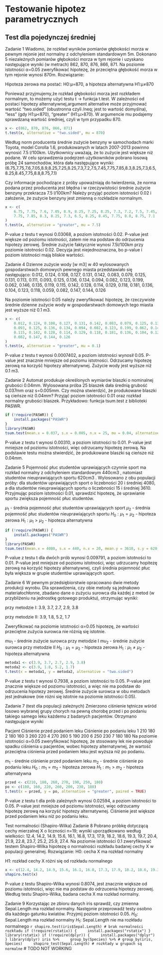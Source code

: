 # Testowanie hipotez parametrycznych

## Test dla pojedynczej średniej
Zadanie 1
Wiadomo, że rozkład wyników pomiarów głębokości morza w pewnym rejonie jest normalny z odchyleniem
standardowym 5m. Dokonano 5 niezależnych pomiarów głębokości morza w tym rejonie i uzyskano
następujące wyniki (w metrach) 862, 870, 876, 866, 871. Na poziomie istotności α=0.05 zweryfikować
hipotezę, że przeciętna głębokość morza w tym rejonie wynosi 870m.
Rozwiązanie:

Hipoteza zerowa ma postać: H0:μ=870, a hipoteza alternatywna H1:μ≠870

Ponieważ przyjmujemy,że rozkład głębokości morza jest rozkładem normalnym, to możemy użyć testu 
t -> funkcja t.test. W zależności od postaci hipotezy alternatywnej,argument alternative może
przyjmować wartość "two.sided" (obustronna czyli /neq; jest to wartość domyślna),
"less" (gdy H1:μ<870), "greater" (H1:μ>870).
W argumencie mu podajemy sprawdzaną wartość średniej, czyli w tym przypadku 870.
```r
x <- c(862, 870, 876, 866, 871)
t.test(x, alternative = "two.sided", mu = 870)
```

Według norm producenta średnie zużycie benzyny w samochodach marki Toyota, model Corolla 1.6,
produkowanych w latach 2007-2013 powinno wynosić 7.5 l/100km.
Użytkownicy uważają, że to zużycie jest większe niż podane. W celu sprawdzenia podejrzeń
użytkowników pobrano losową próbę 24 samochodów, która dała następujące wyniki:
(6.75,7.75,7.6,7.05,8.9,8.25,7.25,8.25,7.3,7.2,7.5,7.45,7.75,7.85,8.3,8.25,7.3,6.5,8.25,8.45,7.75,8.8,8.75,7.1)

Czy informacje pochodzące z próby upoważniają do twierdzenia, że norma podana przez producenta jest
błędna i w rzeczywistości średnie zużycie benzyny przekracza 7.5 l/100km?
Należy przyjąć poziom istotności 0.02 i założenie, że zużycie benzyny jest zmienną o rozkładzie normalnym.
```r
x <- c(
    6.75, 7.75, 7.6, 7.05, 8.9, 8.25, 7.25, 8.25, 7.3, 7.2, 7.5, 7.45,
    7.75, 7.85, 8.3, 8.25, 7.3, 6.5, 8.25, 8.45, 7.75, 8.8, 8.75, 7.1
)
t.test(x, alternative = "greater", mu = 7.5)
```
P-value z testu t wynosi 0.03068, a poziom istotności 0.02.
P-value jest większe od poziomu istotności, zatem nie ma podstaw do odrzucenia hipotezy zerowej.
Średnie zużycie faktycznie wynosi 7.5l/100km przy poziomie istotności 0.02.
Decyzja jest niejednoznaczna, bo p-value i poziom istotności mają bliskie wartości.


Zadanie 4
Dzienne zużycie wody [w m3] w 40 wylosowanych gospodarstwach domowych pewnego miasta przedstawiało się następująco:
0.012, 0.124, 0.108, 0.127, 0.131, 0.142, 0.083, 0.079, 0.125, 0.131, 0.113, 0.111, 0.093, 0.125, 0.136, 0.134, 0.094, 0.082, 0.123, 0.199, 0.062, 0.146, 0.135, 0.119, 0.115, 0.142, 0.128, 0.114, 0.129, 0.118, 0.181, 0.136, 0.104, 0.123, 0.118, 0.059, 0.082, 0.147, 0.144, 0.126

Na poziomie istotności 0.05 należy zweryfikować hipotezę, że rzeczywiste średnie dzienne zużycie wody w gospodarstwach domowych tego miasta jest wyższe niż 0.1 m3.
```r
x <- c(
    0.012, 0.124, 0.108, 0.127, 0.131, 0.142, 0.083, 0.079, 0.125, 0.131, 0.113, 0.111,
    0.093, 0.125, 0.136, 0.134, 0.094, 0.082, 0.123, 0.199, 0.062, 0.146, 0.135, 0.119,
    0.115, 0.142, 0.128, 0.114, 0.129, 0.118, 0.181, 0.136, 0.104, 0.123, 0.118, 0.059,
    0.082, 0.147, 0.144, 0.126
)
t.test(x, alternative = "greater", mu = 0.1)
```
P-value z testu t wynosi 0.0007402, a poziom istotności wynosił 0.05. P-value jest znacznie
mniejsze od poziomu istotności. Odrzucamy hipotezę zerową na korzyść hipotezy alternatywnej.
Zużycie wody jest wyższe niż 0.1 m3.


Zadanie 2
Automat produkuje określonych wymiarów blaszki o nominalnej grubości 0.04mm.
Wylosowana próba 25 blaszek dała średnią grubość 0.037mm oraz s=0.005mm.
Czy można stwierdzić, że produkowane blaszki są cieńsze niż 0.04mm?
Przyjąć poziom istotności 0.01 oraz rozkład normalny grubości blaszek.
Przykładowo: funkcja tsum.test z biblioteki PASWR.
```r
if (!require(PASWR)) {
    install.packages("PASWR")
}
library(PASWR)
tsum.test(mean.x = 0.037, s.x = 0.005, n.x = 25, mu = 0.04, alternative = "less")
```
P-value z testu t wynosi 0.00310, a poziom istotności to 0.01. P-value jest mniejsze od poziomu
istotności, więc odrzucamy hipotezę zerową. Na podstawie testu można stwierdzić, że produkowane 
blaszki są cieńsze niż 0.04mm.


Zadanie 5
Pojemność płuc studentów uprawiających czynnie sport ma rozkład normalny z odchyleniem standardowym 440cm3
, natomiast studentów nieuprawiających sportu 620cm3
. Wylosowano z obu populacji próby: dla studentów uprawiających sport o liczebności 20 i średniej 4080, a dla studentów nieuprawiających sportu o liczebności 15 i średniej 3610. Przyjmując poziom istotności 0.01, sprawdzić hipotezę, że uprawianie sportu zwiększa pojemność płuc studentów.

$\mu_1$ - średnia pojemność płuc studentów uprawiających sport
$\mu_2$ - średnia pojemność płuc studentów nieuprawiających sportu
$H_0: \mu_1 = \mu_2$ - hipoteza zerowa
$H_1: \mu_1 > \mu_2$ - hipoteza alternatywna

```r
if (!require(PASWR)) {
    install.packages("PASWR")
}
library(PASWR)
tsum.test(mean.x = 4080, s.x = 440, n.x = 20, mean.y = 3610, s.y = 620, n.y = 15, alternative = "greater")
```
P-value z testu t dla dwóch prób wynosi 0.009791, a poziom istotności to 0.01. P-value jest mniejsze
od poziomu istotności, więc udrzucamy hopitezę zerową na korzyść hipotezy alternatywnej, czyli
średnia pojemność płuc była większa w grupie studentów uprawiających sport.


Zadanie 6
W pewnym przedsiębiorstwie opracowano dwie metody produkcji wyrobu. Dla sprawdzenia, czy obie metody są jednakowo materiałochłonne, zbadano dane o zużyciu surowca dla każdej z metod (w przybliżeniu na jednostkę gotowego produktu), otrzymując wyniki:

przy metodzie I: 3.9, 3.7, 2.7, 2.9, 3.8

przy metodzie II: 3.9, 1.8, 5.2, 1.7

Zweryfikować na poziomie istotności α=0.05 hipotezę, że wartości przeciętne zużycia surowca nie różnią się istotnie.

$mu_1$ - średnie zużycie surowca przy metodzie I
$mu_2$ - średnie zużycie surowca przy metodzie II
$H_0: \mu_1 = \mu_2$ - hipoteza zerowa
$H_1: \mu_1 \neq \mu_2$ - hipoteza alternatywna

```r
metoda1 <- c(3.9, 3.7, 2.7, 2.9, 3.8)
metoda2 <- c(3.9, 1.8, 5.2, 1.7)
t.test(x = metoda1, y = metoda2, alternative = "two.sided")
```
P-value z testu t wynosi 0.7938, a poziom istotności to 0.05. P-value jest znacznie większe od
poziomu istotności, a więc nie ma podstaw do odrzucenia hipotezy zerowej.
Średnie zużycie surowca w obu metodach jest jednakowe (nie różni się istotnie na poziomie istotności 0.05).



Zadanie 7 (test dla populacji zależnych)
Zmierzono ciśnienie tętnicze wśród losowo wybranej grupy chorych na pewną chorobę przed i po 
podaniu takiego samego leku każdemu z badanych pacjentów. Otrzymano następujące wyniki

Pacjent	Ciśnienie przed podaniem leku	Ciśnienie po podaniu leku
1	210	180
2	180	160
3	260	220
4	270	260
5	190	200
6	250	230
7	180	180
Na poziomie istotności α=0.05 zweryfikować hipotezę, że stosowany lek nie powoduje spadku ciśnienia 
u pacjentów, wobec hipotezy alternatywnej, że wartość przeciętna ciśnienia przed podaniem leku jest wyższa niż po podaniu.


$m_1$ - średnie ciśnienie przed podaniem leku
$m_2$ - średnie ciśnienie po podaniu leku
$H_0: m_1 = m_2$ - hipoteza zerowa
$H_1: m_1 > m_2$ - hipoteza alternatywna

```r
przed <- c(210, 180, 260, 270, 190, 250, 180)
po <- c(180, 160, 220, 260, 200, 230, 180)
t.test(x = przed, y = po, alternative = "greater", paired = TRUE)
```
P-value z testu t dla prób zależnych wynosi 0.02594, a poziom istotności to 0.05. P-value jest mniejsze
od poziomu istotności, więc odrzucamy hipotezę zerową na korzyść hipotezy alternatywnej.
Ciśnienie jest większe przed podaniem leku niż po podaniu leku.




Test normalności (Shapiro-Wilka)
Zadanie 8
Pobrano próbkę dotyczącą cechy mierzalnej X o liczności n=19; wyniki uporządkowano według wielkości:
12.4, 14.2, 14.9, 15.6, 16.1, 16.8, 17.3, 17.9, 18.2, 18.6, 19.3, 19.7, 20.4, 21.9, 22.8, 23.7, 25.2, 25.9, 27.4.
Na poziomie istotności 0.1 zweryfikować testem Shapiro-Wilka hipotezę o normalności rozkładu badanej cechy X w populacji generalnej.
Rozwiązanie:
H0:
    cecha X
    ma rozkład normalny

H1:
    rozkład cechy X
    różni się od rozkładu normalnego
```r
x <- c(12.4, 14.2, 14.9, 15.6, 16.1, 16.8, 17.3, 17.9, 18.2, 18.6, 19.3, 19.7, 20.4, 21.9, 22.8, 23.7, 25.2, 25.9, 27.4)
shapiro.test(x)
```
P-value z testu Shapiro-Wilka wynosi 0.8074, jest znacznie większe od poziomu istotności, 
więc nie ma podstaw do odrzucenia hipotezy zerowej. Według testu Shapiro-Wilka, badana cecha X
ma rozkład normalny.

Zadanie 9
Korzystając ze zbioru danych iris sprawdź, czy zmienna Sepal.Length ma rozkład normalny.
Następnie przeprowadź testy osobno dla każdego gatunku kwiatów. Przyjmij poziom istotności 0.05.
$H_0$: Sepal.Length ma rozkład normalny
$H_1$: Sepal.Length nie ma rozkładu normalnego
```r
shapiro.test(iris$Sepal.Length) # brak normalności rozkładu
if (!require(rstatix)) {
    install.packages("rstatix")
}
library(rstatix)
if (!require(dplyr)) {
    install.packages("dplyr")
}
library(dplyr)
iris %>%
    group_by(Species) %>% # group_by(iris, Species)
    shapiro_test(Sepal.Length) # rozkłady w grupach są normalne
``` # TODO NOT WORKING
